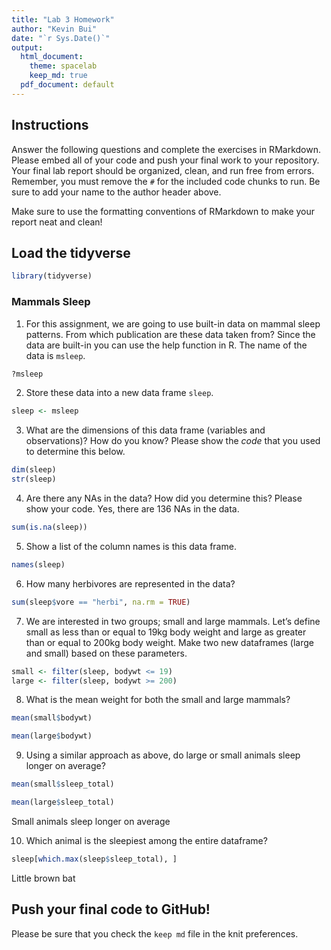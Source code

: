 ```yaml
---
title: "Lab 3 Homework"
author: "Kevin Bui"
date: "`r Sys.Date()`"
output:
  html_document:
    theme: spacelab
    keep_md: true
  pdf_document: default
---
```


## Instructions

Answer the following questions and complete the exercises in RMarkdown. Please embed all of your code and push your final work to your repository. Your final lab report should be organized, clean, and run free from errors. Remember, you must remove the `#` for the included code chunks to run. Be sure to add your name to the author header above.

Make sure to use the formatting conventions of RMarkdown to make your report neat and clean!

## Load the tidyverse

```r
library(tidyverse)
```

### Mammals Sleep

1.  For this assignment, we are going to use built-in data on mammal sleep patterns. From which publication are these data taken from? Since the data are built-in you can use the help function in R. The name of the data is `msleep`.\

```r
?msleep
```

2.  Store these data into a new data frame `sleep`.\

```r
sleep <- msleep
```

3.  What are the dimensions of this data frame (variables and observations)? How do you know? Please show the *code* that you used to determine this below.\

```r
dim(sleep)
str(sleep)
```

4.  Are there any NAs in the data? How did you determine this? Please show your code. Yes, there are 136 NAs in the data.

```r
sum(is.na(sleep))
```

5.  Show a list of the column names is this data frame.

```r
names(sleep)
```

6.  How many herbivores are represented in the data?\

```r
sum(sleep$vore == "herbi", na.rm = TRUE)
```

7.  We are interested in two groups; small and large mammals. Let's define small as less than or equal to 19kg body weight and large as greater than or equal to 200kg body weight. Make two new dataframes (large and small) based on these parameters.

```r
small <- filter(sleep, bodywt <= 19)
large <- filter(sleep, bodywt >= 200)
```

8.  What is the mean weight for both the small and large mammals?

```r
mean(small$bodywt)
```

```r
mean(large$bodywt)
```

9.  Using a similar approach as above, do large or small animals sleep longer on average?

```r
mean(small$sleep_total)
```

```r
mean(large$sleep_total)
```

Small animals sleep longer on average

10. Which animal is the sleepiest among the entire dataframe?

```r
sleep[which.max(sleep$sleep_total), ]
```

Little brown bat

## Push your final code to GitHub!

Please be sure that you check the `keep md` file in the knit preferences.
